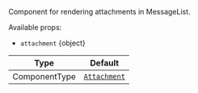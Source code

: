 Component for rendering attachments in MessageList.

Available props:

- `attachment` {object}

| Type          | Default                                                                     |
| ------------- | --------------------------------------------------------------------------- |
| ComponentType | [`Attachment`](../../../../ui-components/message-components/attachment.mdx) |
